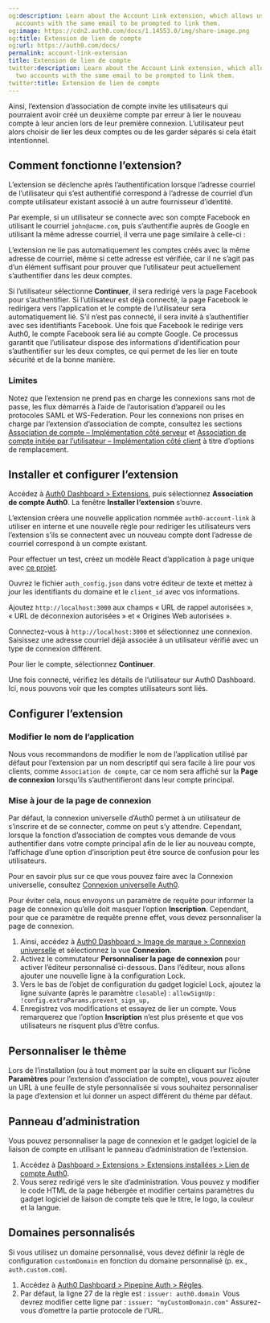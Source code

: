 ```yaml
---
og:description: Learn about the Account Link extension, which allows users with two
  accounts with the same email to be prompted to link them.
og:image: https://cdn2.auth0.com/docs/1.14553.0/img/share-image.png
og:title: Extension de lien de compte
og:url: https://auth0.com/docs/
permalink: account-link-extension
title: Extension de lien de compte
twitter:description: Learn about the Account Link extension, which allows users with
  two accounts with the same email to be prompted to link them.
twitter:title: Extension de lien de compte
---
```


Ainsi, l’extension d’association de compte invite les utilisateurs qui pourraient avoir créé un deuxième compte par erreur à lier le nouveau compte à leur ancien lors de leur première connexion. L’utilisateur peut alors choisir de lier les deux comptes ou de les garder séparés si cela était intentionnel.

## Comment fonctionne l’extension?

L’extension se déclenche après l’authentification lorsque l’adresse courriel de l’utilisateur qui s’est authentifié correspond à l’adresse de courriel d’un compte utilisateur existant associé à un autre fournisseur d’identité.

Par exemple, si un utilisateur se connecte avec son compte Facebook en utilisant le courriel `john@acme.com`, puis s’authentifie auprès de Google en utilisant la même adresse courriel, il verra une page similaire à celle-ci :

L’extension ne lie pas automatiquement les comptes créés avec la même adresse de courriel, même si cette adresse est vérifiée, car il ne s’agit pas d’un élément suffisant pour prouver que l’utilisateur peut actuellement s’authentifier dans les deux comptes.

Si l’utilisateur sélectionne **Continuer**, il sera redirigé vers la page Facebook pour s’authentifier. Si l’utilisateur est déjà connecté, la page Facebook le redirigera vers l’application et le compte de l’utilisateur sera automatiquement lié. S’il n’est pas connecté, il sera invité à s’authentifier avec ses identifiants Facebook. Une fois que Facebook le redirige vers Auth0, le compte Facebook sera lié au compte Google. Ce processus garantit que l’utilisateur dispose des informations d’identification pour s’authentifier sur les deux comptes, ce qui permet de les lier en toute sécurité et de la bonne manière.

### Limites

Notez que l’extension ne prend pas en charge les connexions sans mot de passe, les flux démarrés à l’aide de l’autorisation d’appareil ou les protocoles SAML et WS-Federation. Pour les connexions non prises en charge par l’extension d’association de compte, consultez les sections [Association de compte – Implémentation côté serveur](/users/user-account-linking/suggested-account-linking-server-side-implementation) et [Association de compte initiée par l’utilisateur – Implémentation côté client](/users/user-account-linking/user-initiated-account-linking-client-side-implementation) à titre d’options de remplacement.

## Installer et configurer l’extension

Accédez à [Auth0 Dashboard > Extensions](%24%7Bmanage_url%7D/#/extensions), puis sélectionnez **Association de compte Auth0**. La fenêtre **Installer l’extension** s’ouvre.

L’extension créera une nouvelle application nommée `auth0-account-link` à utiliser en interne et une nouvelle règle pour rediriger les utilisateurs vers l’extension s’ils se connectent avec un nouveau compte dont l’adresse de courriel correspond à un compte existant.



Pour effectuer un test, créez un modèle React d’application à page unique avec [ce projet](https://github.com/auth0-samples/auth0-link-accounts-sample.git).

Ouvrez le fichier `auth_config.json` dans votre éditeur de texte et mettez à jour les identifiants du domaine et le `client_id` avec vos informations.

Ajoutez `http://localhost:3000` aux champs « URL de rappel autorisées », « URL de déconnexion autorisées » et « Origines Web autorisées ».

Connectez-vous à `http://localhost:3000` et sélectionnez une connexion. Saisissez une adresse courriel déjà associée à un utilisateur vérifié avec un type de connexion différent.

Pour lier le compte, sélectionnez **Continuer**.

Une fois connecté, vérifiez les détails de l’utilisateur sur Auth0 Dashboard. Ici, nous pouvons voir que les comptes utilisateurs sont liés.

## Configurer l’extension

### Modifier le nom de l’application

Nous vous recommandons de modifier le nom de l’application utilisé par défaut pour l’extension par un nom descriptif qui sera facile à lire pour vos clients, comme `Association de compte`, car ce nom sera affiché sur la **Page de connexion** lorsqu’ils s’authentifieront dans leur compte principal.

### Mise à jour de la page de connexion

Par défaut, la connexion universelle d’Auth0 permet à un utilisateur de s’inscrire et de se connecter, comme on peut s’y attendre. Cependant, lorsque la fonction d’association de comptes vous demande de vous authentifier dans votre compte principal afin de le lier au nouveau compte, l’affichage d’une option d’inscription peut être source de confusion pour les utilisateurs.

Pour en savoir plus sur ce que vous pouvez faire avec la Connexion universelle, consultez [Connexion universelle Auth0](/login/universal-login).

Pour éviter cela, nous envoyons un paramètre de requête pour informer la page de connexion qu’elle doit masquer l’option **Inscription**. Cependant, pour que ce paramètre de requête prenne effet, vous devez personnaliser la page de connexion.

1. Ainsi, accédez à [Auth0 Dashboard > Image de marque > Connexion universelle](%24%7Bmanage_url%7D/#/login_settings) et sélectionnez la vue **Connexion**.
2. Activez le commutateur **Personnaliser la page de connexion** pour activer l’éditeur personnalisé ci-dessous. Dans l’éditeur, nous allons ajouter une nouvelle ligne à la configuration Lock.
3. Vers le bas de l’objet de configuration du gadget logiciel Lock, ajoutez la ligne suivante (après le paramètre `closable`) :
`allowSignUp: !config.extraParams.prevent_sign_up,`
4. Enregistrez vos modifications et essayez de lier un compte. Vous remarquerez que l’option **Inscription** n’est plus présente et que vos utilisateurs ne risquent plus d’être confus.



## Personnaliser le thème

Lors de l’installation (ou à tout moment par la suite en cliquant sur l’icône **Paramètres** pour l’extension d’association de compte), vous pouvez ajouter un URL à une feuille de style personnalisée si vous souhaitez personnaliser la page d’extension et lui donner un aspect différent du thème par défaut.



## Panneau d’administration

Vous pouvez personnaliser la page de connexion et le gadget logiciel de la liaison de compte en utilisant le panneau d’administration de l’extension.

1. Accédez à [Dashboard > Extensions > Extensions installées > Lien de compte Auth0](%24%7Bmanage_url%7D/#/extensions/installed).
2. Vous serez redirigé vers le site d’administration. Vous pouvez y modifier le code HTML de la page hébergée et modifier certains paramètres du gadget logiciel de liaison de compte tels que le titre, le logo, la couleur et la langue.



## Domaines personnalisés

Si vous utilisez un domaine personnalisé, vous devez définir la règle de configuration `customDomain` en fonction du domaine personnalisé (p. ex., `auth.custom.com`).

1. Accédez à [Auth0 Dashboard > Pipepine Auth > Règles](%24%7Bmanage_url%7D/#/rules).
2. Par défaut, la ligne 27 de la règle est :
`issuer: auth0.domain
`Vous devrez modifier cette ligne par : 
`issuer: "myCustomDomain.com"`
Assurez-vous d’omettre la partie protocole de l’URL.